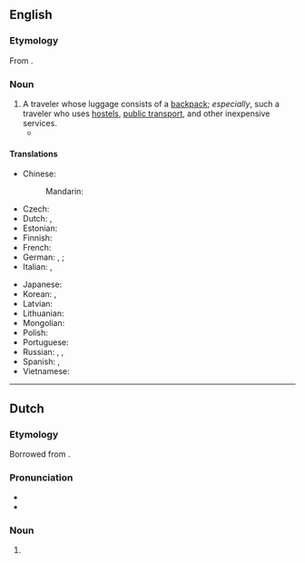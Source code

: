 ==English==

===Etymology===
From {{suffix|en|backpack|er}}.

===Noun===
{{en-noun}}

# A traveler whose luggage consists of a [[backpack]]; ''especially'', such a traveler who uses [[hostel]]s, [[public transport]], and other inexpensive services.
#* {{quote-journal|en|author=Neil Humphreys|title=From Cool Dude to Sad Old Man|journal=The New Paper|date=15 April 2012|page=34|passage=Among the ah bengs and ah lians, the mats and the minahs, the young expats and the '''backpackers''', he stood out like a dozen guys on a male-only dance floor singing Dancing Queen (I'll never forgive Blur for ruining my 21st birthday).}}

====Translations====
{{trans-top|a traveler}}
* Chinese:
*: Mandarin: {{t+|cmn|背包客|tr=bēibāokè|sc=Hani}}
* Czech: {{t|cs|baťůžkář|m}}
* Dutch: {{t+|nl|rugzakreiziger|m}}, {{t+|nl|backpacker|m}}
* Estonian: {{t-needed|et}}
* Finnish: {{t|fi|reppumatkaaja}}
* French: {{t+|fr|routard}}
* German: {{t|de|Rucksacktourist|m}}, {{t|de|Rucksackreisender|m}}; {{q|specific sense of “usually young, hostel-dwelling traveller” also}} {{t+|de|Backpacker|m}}
* Italian: {{t+|it|escursionista|m|f}}, {{t|it|saccopelista|m}}
{{trans-mid}}
* Japanese: {{t|ja|バックパッカー|tr=bakkupakkā|sc=Jpan}}
* Korean: {{t|ko|배낭여행객}}, {{t|ko|백패커}}
* Latvian: {{t-needed|lv}}
* Lithuanian: {{t-needed|lt}}
* Mongolian: {{t-needed|mn}}
* Polish: {{t-needed|pl}}
* Portuguese: {{t|pt|mochileiro|m}}
* Russian: {{t|ru|[[пе́ший]] [[тури́ст]]|m}}, {{t|ru|[[пеший|пе́шая]] [[тури́стка]]|f}}, {{t|ru|бэкпэ́кер|m}}
* Spanish: {{t+|es|mochilero|m}}, {{t+|es|mochilera|f}}
* Vietnamese: {{t|vi|tây ba lô}} {{qualifier|Western}}
{{trans-bottom}}

{{c|en|Travel|People}}

----

==Dutch==

===Etymology===
Borrowed from {{bor|nl|en|backpacker}}.

===Pronunciation===
* {{IPA|nl|/ˈbɛkˌpɛ.kər/}}
* {{hyphenation|nl|back|pac|ker}}

===Noun===
{{nl-noun|m|-s|-}}

# {{l|en|backpacker}}
#: {{syn|nl|rugzakreiziger|rugzaktoerist}}